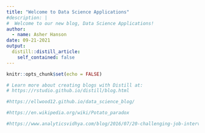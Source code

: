```yaml
---
title: "Welcome to Data Science Applications"
#description: |
#  Welcome to our new blog, Data Science Applications!
author:
  - name: Asher Hanson 
date: 09-21-2021
output:
  distill::distill_article:
    self_contained: false
---
```


```r
knitr::opts_chunk$set(echo = FALSE)

# Learn more about creating blogs with Distill at:
# https://rstudio.github.io/distill/blog.html

#https://ellwood12.github.io/data_science_blog/

#https://en.wikipedia.org/wiki/Potato_paradox

#https://www.analyticsvidhya.com/blog/2016/07/20-challenging-job-interview-puzzles-which-every-analyst-solve-atleast/

```

```r

```







